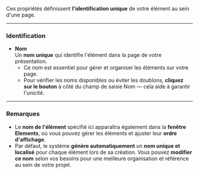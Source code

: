 Ces propriétés définissent **l'identification unique** de votre élément au sein d'une page.

***

### Identification

* **Nom**\
  Un **nom unique** qui identifie l'élément dans la page de votre présentation.
  * Ce nom est essentiel pour gérer et organiser les éléments sur votre page.
  * Pour vérifier les noms disponibles ou éviter les doublons, **cliquez sur le bouton** à côté du champ de saisie Nom — cela aide à garantir l'unicité.

***

### Remarques

* Le **nom de l'élément** spécifié ici apparaîtra également dans la **fenêtre Elements**, où vous pouvez gérer les éléments et ajuster leur **ordre d'affichage**.
* Par défaut, le système **génère automatiquement** un **nom unique et localisé** pour chaque élément lors de sa création. Vous pouvez **modifier ce nom** selon vos besoins pour une meilleure organisation et référence au sein de votre projet.
